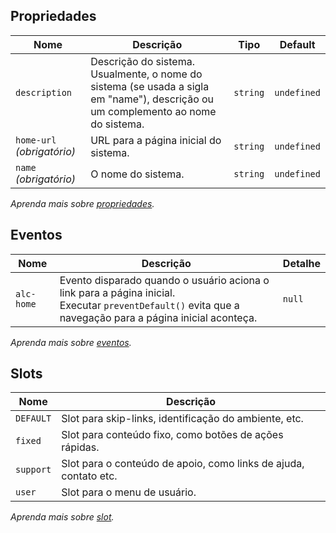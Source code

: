
## Propriedades

| Nome | Descrição | Tipo | Default |
| ---- | --------- | ---- | ------- |
| `description`  | Descrição do sistema. Usualmente, o nome do sistema (se usada a sigla em "name"), descrição ou um complemento ao nome do sistema. | <code>string</code> | `undefined` |
| `home-url` _(obrigatório)_ | URL para a página inicial do sistema. | <code>string</code> | `undefined` |
| `name` _(obrigatório)_ | O nome do sistema. | <code>string</code> | `undefined` |

*Aprenda mais sobre <a href="/alcance/docs/components/introducao#propriedades" class="alc-link">propriedades</a>.*

## Eventos

| Nome | Descrição | Detalhe |
| ---- | --------- | ------- |
| `alc-home` | Evento disparado quando o usuário aciona o link para a página inicial.<br/>Executar `preventDefault()` evita que a navegação para a página inicial aconteça. | <code>null</code> |

*Aprenda mais sobre <a href="/alcance/docs/components/introducao#eventos" class="alc-link">eventos</a>.*

## Slots

| Nome | Descrição |
| ---- | --------- |
| `DEFAULT` | Slot para skip-links, identificação do ambiente, etc. |
| `fixed` | Slot para conteúdo fixo, como botões de ações rápidas. |
| `support` | Slot para o conteúdo de apoio, como links de ajuda, contato etc. |
| `user` | Slot para o menu de usuário. |

*Aprenda mais sobre <a href="/alcance/docs/components/introducao#slot" class="alc-link">slot</a>.*
